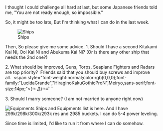 I thought I could challenge all hard at last, but some Japanese friends told me, "You are not ready enough, so impossible."

So, it might be too late, But I'm thinking what I can do in the last week.

[[File:Ship_List_2017-08-06.jpg|thumb|Ships]]

Then, So please give me some advice.
1. Should I have a second Kitakami Kai Ni, Ooi Kai Ni and Abukuma Kai Ni? (Or is there any other ship that needs the 2nd one?)

2. What should be improved, Guns, Torps, Seaplane Fighters and Radars are top priority?  Friends said that you should buy screws and improve all.  <span style="font-weight:normal;color:rgb(0,0,0);font-family:"LucidaGrande","HiraginoKakuGothicProN",Meiryo,sans-serif;font-size:14px;">(⊃ Д)⊃≡ﾟ ﾟ</span>

3. Should I marry someone? (I am not married to anyone right now)



[[File:Equipment_List_2017-08-06.jpg|thumb|Equipments]]
Ships and Equipments list is here. And I have 299k/298k/300k/293k res and 2985 buckets. I can do 5-4 power leveling.



Since time is limited, I'd like to run it from where I can do somehow.<ac_metadata title="What in a week can I prepare?"> </ac_metadata>
